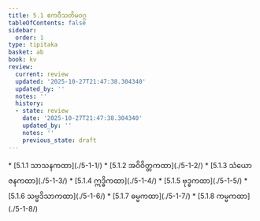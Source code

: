 ```yaml
---
title: 5.1 ဧကဝီသတိမဝဂ္ဂ
tableOfContents: false
sidebar:
  order: 1
type: tipitaka
basket: ab
book: kv
review:
  current: review
  updated: '2025-10-27T21:47:38.304340'
  updated_by: ''
  notes: ''
  history:
  - state: review
    date: '2025-10-27T21:47:38.304340'
    updated_by: ''
    notes: ''
    previous_state: draft
---
```



<ReviewStatus review={frontmatter.review} showDetails={true} />

<HypothesisAnnotation frontmatter={frontmatter} />

<DynamicBreadcrumb />



<TableOfContents book="kv" section="5.1">
* [5.1.1 သာသနကထာ](./5-1-1/)
* [5.1.2 အဝိဝိတ္တကထာ](./5-1-2/)
* [5.1.3 သံယောဇနကထာ](./5-1-3/)
* [5.1.4 ဣဒ္ဓိကထာ](./5-1-4/)
* [5.1.5 ဗုဒ္ဓကထာ](./5-1-5/)
* [5.1.6 သဗ္ဗဒိသာကထာ](./5-1-6/)
* [5.1.7 ဓမ္မကထာ](./5-1-7/)
* [5.1.8 ကမ္မကထာ](./5-1-8/)
</TableOfContents>
